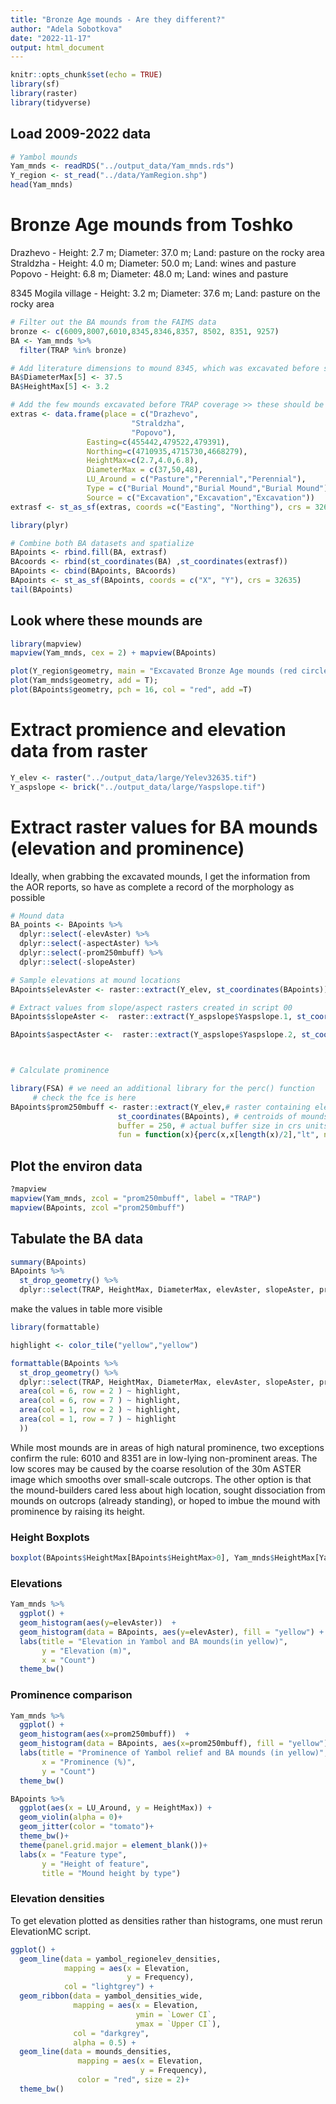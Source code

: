 ```yaml
---
title: "Bronze Age mounds - Are they different?"
author: "Adela Sobotkova"
date: "2022-11-17"
output: html_document
---
```


```r
knitr::opts_chunk$set(echo = TRUE)
library(sf)
library(raster)
library(tidyverse)
```

## Load 2009-2022 data
```r
# Yambol mounds
Yam_mnds <- readRDS("../output_data/Yam_mnds.rds")
Y_region <- st_read("../data/YamRegion.shp")
head(Yam_mnds)
```
# Bronze Age mounds from Toshko

Drazhevo - Height: 2.7 m; Diameter: 37.0 m; Land: pasture on the rocky area
Straldzha - Height: 4.0 m; Diameter: 50.0 m; Land: wines and pasture
Popovo - Height: 6.8 m; Diameter: 48.0 m; Land: wines and pasture

8345 Mogila village - Height: 3.2 m; Diameter: 37.6 m; Land: pasture on the rocky area 


```r
# Filter out the BA mounds from the FAIMS data
bronze <- c(6009,8007,6010,8345,8346,8357, 8502, 8351, 9257)
BA <- Yam_mnds %>% 
  filter(TRAP %in% bronze)

# Add literature dimensions to mound 8345, which was excavated before survey 
BA$DiameterMax[5] <- 37.5
BA$HeightMax[5] <- 3.2

```

```r
# Add the few mounds excavated before TRAP coverage >> these should be pulled out of the AOR dataset to get the Height, Diameter and other dimensions..
extras <- data.frame(place = c("Drazhevo", 
                           "Straldzha",
                           "Popovo"),
                 Easting=c(455442,479522,479391),
                 Northing=c(4710935,4715730,4668279),
                 HeightMax=c(2.7,4.0,6.8),
                 DiameterMax = c(37,50,48),
                 LU_Around = c("Pasture","Perennial","Perennial"),
                 Type = c("Burial Mound","Burial Mound","Burial Mound"),
                 Source = c("Excavation","Excavation","Excavation"))
extrasf <- st_as_sf(extras, coords =c("Easting", "Northing"), crs = 32635)

library(plyr)
```


```r
# Combine both BA datasets and spatialize
BApoints <- rbind.fill(BA, extrasf)
BAcoords <- rbind(st_coordinates(BA) ,st_coordinates(extrasf))
BApoints <- cbind(BApoints, BAcoords)
BApoints <- st_as_sf(BApoints, coords = c("X", "Y"), crs = 32635)
tail(BApoints)
```

## Look where these mounds are
```r
library(mapview)
mapview(Yam_mnds, cex = 2) + mapview(BApoints)
```

```r
plot(Y_region$geometry, main = "Excavated Bronze Age mounds (red circles) \n and other mound locations in Yambol")
plot(Yam_mnds$geometry, add = T);
plot(BApoints$geometry, pch = 16, col = "red", add =T)

```





# Extract promience and elevation data from raster
```r
Y_elev <- raster("../output_data/large/Yelev32635.tif")
Y_aspslope <- brick("../output_data/large/Yaspslope.tif")
```


# Extract raster values for BA mounds (elevation and prominence)
Ideally, when grabbing the excavated mounds, I get the information from the AOR reports, so have as complete a record of the morphology as possible
```r
# Mound data
BA_points <- BApoints %>% 
  dplyr::select(-elevAster) %>% 
  dplyr::select(-aspectAster) %>% 
  dplyr::select(-prom250mbuff) %>% 
  dplyr::select(-slopeAster)

# Sample elevations at mound locations
BApoints$elevAster <- raster::extract(Y_elev, st_coordinates(BApoints))

# Extract values from slope/aspect rasters created in script 00
BApoints$slopeAster <-  raster::extract(Y_aspslope$Yaspslope.1, st_coordinates(BApoints))

BApoints$aspectAster <-  raster::extract(Y_aspslope$Yaspslope.2, st_coordinates(BApoints))



# Calculate prominence 

library(FSA) # we need an additional library for the perc() function
     # check the fce is here
BApoints$prom250mbuff <- raster::extract(Y_elev,# raster containing elevation data
                        st_coordinates(BApoints), # centroids of mounds
                        buffer = 250, # actual buffer size in crs units, in this case 250m  or ca 22x22 cells around kernel
                        fun = function(x){perc(x,x[length(x)/2],"lt", na.rm = FALSE, digits = 2)})

```

## Plot the environ data
```r
?mapview
mapview(Yam_mnds, zcol = "prom250mbuff", label = "TRAP")
mapview(BApoints, zcol ="prom250mbuff")
```
## Tabulate the BA data

```r
summary(BApoints)
BApoints %>% 
  st_drop_geometry() %>% 
  dplyr::select(TRAP, HeightMax, DiameterMax, elevAster, slopeAster, prom250mbuff, LU_Around, LU_Top)

```
make the values in table more visible
```r
library(formattable)

highlight <- color_tile("yellow","yellow")

formattable(BApoints %>% 
  st_drop_geometry() %>% 
  dplyr::select(TRAP, HeightMax, DiameterMax, elevAster, slopeAster, prom250mbuff, LU_Around, LU_Top), list(
  area(col = 6, row = 2 ) ~ highlight,
  area(col = 6, row = 7 ) ~ highlight,
  area(col = 1, row = 2 ) ~ highlight,
  area(col = 1, row = 7 ) ~ highlight
  ))

```

While most mounds are in areas of high natural prominence, two exceptions confirm the rule: 6010 and 8351 are in low-lying non-prominent areas. The low scores may be caused by the coarse resolution of the 30m ASTER image which smooths over small-scale outcrops. The other option is that the mound-builders cared less about high location, sought dissociation from mounds on outcrops (already standing), or hoped to imbue the mound with prominence by raising its height.

### Height Boxplots
```r
boxplot(BApoints$HeightMax[BApoints$HeightMax>0], Yam_mnds$HeightMax[Yam_mnds$HeightMax>0], names = c("BA mounds", "all mounds"), main = "Maximum mound height")

```

### Elevations
```r
Yam_mnds %>% 
  ggplot() +
  geom_histogram(aes(y=elevAster))  +
  geom_histogram(data = BApoints, aes(y=elevAster), fill = "yellow") +
  labs(title = "Elevation in Yambol and BA mounds(in yellow)",
       y = "Elevation (m)",
       x = "Count")
  theme_bw()
```
### Prominence comparison
```r
Yam_mnds %>% 
  ggplot() +
  geom_histogram(aes(x=prom250mbuff))  +
  geom_histogram(data = BApoints, aes(x=prom250mbuff), fill = "yellow") +
  labs(title = "Prominence of Yambol relief and BA mounds (in yellow)",
       x = "Prominence (%)",
       y = "Count")
  theme_bw()

```



```r
BApoints %>% 
  ggplot(aes(x = LU_Around, y = HeightMax)) + 
  geom_violin(alpha = 0)+
  geom_jitter(color = "tomato")+
  theme_bw()+
  theme(panel.grid.major = element_blank())+
  labs(x = "Feature type",
       y = "Height of feature",
       title = "Mound height by type")
```
### Elevation densities

To get elevation plotted as densities rather than histograms, one must rerun ElevationMC script.
```r
ggplot() +
  geom_line(data = yambol_regionelev_densities,
            mapping = aes(x = Elevation,
                          y = Frequency),
            col = "lightgrey") +
  geom_ribbon(data = yambol_densities_wide,
              mapping = aes(x = Elevation,
                            ymin = `Lower CI`,
                            ymax = `Upper CI`),
              col = "darkgrey",
              alpha = 0.5) +
  geom_line(data = mounds_densities,
               mapping = aes(x = Elevation,
                             y = Frequency),
               color = "red", size = 2)+
  theme_bw()
```


